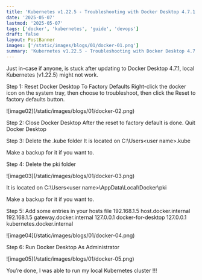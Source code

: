 ```yaml
---
title: 'Kubernetes v1.22.5 - Troubleshooting with Docker Desktop 4.7.1'
date: '2025-05-07'
lastmod: '2025-05-07'
tags: ['docker', 'kubernetes', 'guide', 'devops']
draft: false
layout: PostBanner
images: ['/static/images/blogs/01/docker-01.png']
summary: 'Kubernetes v1.22.5 - Troubleshooting with Docker Desktop 4.7.1'
---
```


Just in-case if anyone, is stuck after updating to Docker Desktop 4.7.1, local Kubernetes (v1.22.5) might not work.

Step 1: Reset Docker Desktop To Factory Defaults
Right-click the docker icon on the system tray, then choose to troubleshoot, then click the Reset to factory defaults button.

<div className="my-1 w-full overflow-hidden px-10 xl:my-1 xl:w-1/2 xl:px-10">
  ![image02](/static/images/blogs/01/docker-02.png)
</div>

Step 2: Close Docker Desktop
After the reset to factory default is done. Quit Docker Desktop

Step 3: Delete the .kube folder
It is located on C:\Users\<user name>\.kube

Make a backup for it if you want to.

Step 4: Delete the pki folder

<div className="my-1 w-full overflow-hidden px-10 xl:my-1 xl:w-1/2 xl:px-10">
  ![image03](/static/images/blogs/01/docker-03.png)
</div>

It is located on C:\Users\<user name>\AppData\Local\Docker\pki

Make a backup for it if you want to.

Step 5: Add some entries in your hosts file
192.168.1.5 host.docker.internal
192.168.1.5 gateway.docker.internal
127.0.0.1 docker-for-desktop
127.0.0.1 kubernetes.docker.internal

<div className="my-1 w-full overflow-hidden px-10 xl:my-1 xl:w-1/2 xl:px-10">
  ![image04](/static/images/blogs/01/docker-04.png)
</div>

Step 6: Run Docker Desktop As Administrator

<div className="my-1 w-full overflow-hidden px-10 xl:my-1 xl:w-1/2 xl:px-10">
  ![image05](/static/images/blogs/01/docker-05.png)
</div>

You’re done, I was able to run my local Kubernetes cluster !!!